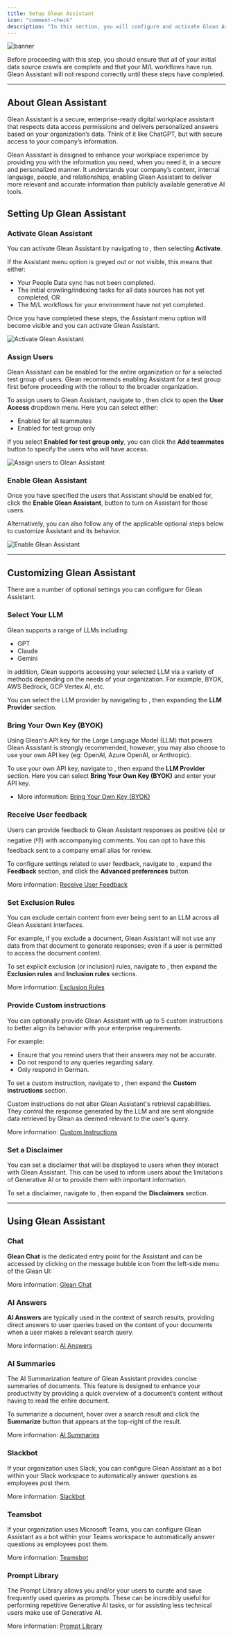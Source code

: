 ```yaml
---
title: Setup Glean Assistant
icon: "comment-check"
description: "In this section, you will configure and activate Glean Assistant: a suite of enterprise-grade Generative AI capabilities for your organization"
---
```



![banner](/images/get-started/assistant-banner.webp)

<Note>
Before proceeding with this step, you should ensure that all of your initial data source crawls are complete and that your M/L workflows have run. Glean Assistant will not respond correctly until these steps have completed.
</Note>

---

## About Glean Assistant

Glean Assistant is a secure, enterprise-ready digital workplace assistant that respects data access permissions and delivers personalized answers based on your organization’s data. Think of it like ChatGPT, but with secure access to your company’s information.

Glean Assistant is designed to enhance your workplace experience by providing you with the information you need, when you need it, in a secure and personalized manner. It understands your company’s content, internal language, people, and relationships, enabling Glean Assistant to deliver more relevant and accurate information than publicly available generative AI tools.


## Setting Up Glean Assistant

### Activate Glean Assistant

You can activate Glean Assistant by navigating to <SettingsAssistantSetup />, then selecting **Activate**.

If the Assistant menu option is greyed out or not visible, this means that either:

- Your People Data sync has not been completed.
- The initial crawling/indexing tasks for all data sources has not yet completed, OR
- The M/L workflows for your environment have not yet completed.

Once you have completed these steps, the Assistant menu option will become visible and you can activate Glean Assistant.

<Frame caption="Activate Glean Assistant from the Admin Console once your crawling and M/L has completed">
    <img src="/images/get-started/assistant-activate.webp" alt="Activate Glean Assistant" />
</Frame>


### Assign Users

Glean Assistant can be enabled for the entire organization or for a selected test group of users. Glean recommends enabling Assistant for a test group first before proceeding with the rollout to the broader organization.

To assign users to Glean Assistant, navigate to <SettingsAssistantSetup />, then click to open the **User Access** dropdown menu. Here you can select either:

- Enabled for all teammates
- Enabled for test group only

If you select **Enabled for test group only**, you can click the **Add teammates** button to specify the users who will have access.

<Frame caption="Assign users to Glean Assistant">
    <img src="/images/get-started/assistant-teammates.webp" alt="Assign users to Glean Assistant" />
</Frame>


### Enable Glean Assistant

Once you have specified the users that Assistant should be enabled for, click the **Enable Glean Assistant**, button to turn on Assistant for those users.

Alternatively, you can also follow any of the applicable optional steps below to customize Assistant and its behavior.

<Frame caption="When you are ready, click the **Enable Glean Assistant** button to turn on Assistant for your users">
    <img src="/images/get-started/assistant-enable.webp" alt="Enable Glean Assistant" />
</Frame>

---

## Customizing Glean Assistant

There are a number of optional settings you can configure for Glean Assistant.


### Select Your LLM

Glean supports a range of LLMs including:

- GPT
- Claude
- Gemini

In addition, Glean supports accessing your selected LLM via a variety of methods depending on the needs of your organization. For example, BYOK, AWS Bedrock, GCP Vertex AI, etc.

You can select the LLM provider by navigating to <SettingsAssistantSetup />, then expanding the **LLM Provider** section.


### Bring Your Own Key (BYOK)

Using Glean's API key for the Large Language Model (LLM) that powers Glean Assistant is strongly recommended, however, you may also choose to use your own API key (eg: OpenAI, Azure OpenAI, or Anthropic).

To use your own API key, navigate to <SettingsAssistantSetup />, then expand the **LLM Provider** section. Here you can select **Bring Your Own Key (BYOK)** and enter your API key.

* More information: [Bring Your Own Key (BYOK)](https://example.com)


### Receive User feedback
Users can provide feedback to Glean Assistant responses as positive (👍) or negative (👎) with accompanying comments. You can opt to have this feedback sent to a company email alias for review.

To configure settings related to user feedback, navigate to <SettingsHelp />, expand the **Feedback** section, and click the **Advanced preferences** button.

More information: [Receive User Feedback](https://example.com)


### Set Exclusion Rules
You can exclude certain content from ever being sent to an LLM across all Glean Assistant interfaces.

For example, if you exclude a document, Glean Assistant will not use any data from that document to generate responses; even if a user is permitted to access the document content.

To set explicit exclusion (or inclusion) rules, navigate to <SettingsAssistantAdvanced />, then expand the **Exclusion rules** and **Inclusion rules** sections.

More information: [Exclusion Rules](https://example.com)


### Provide Custom instructions

You can optionally provide Glean Assistant with up to 5 custom instructions to better align its behavior with your enterprise requirements.

For example:

- Ensure that you remind users that their answers may not be accurate.
- Do not respond to any queries regarding salary.
- Only respond in German.

To set a custom instruction, navigate to <SettingsAssistantAdvanced />, then expand the **Custom instructions** section.

<Warning>
    Custom instructions do not alter Glean Assistant's retrieval capabilities. They control the response generated by the LLM and are sent alongside data retrieved by Glean as deemed relevant to the user's query.
</Warning>

More information: [Custom Instructions](https://example.com)


### Set a Disclaimer

You can set a disclaimer that will be displayed to users when they interact with Glean Assistant. This can be used to inform users about the limitations of Generative AI or to provide them with important information.

To set a disclaimer, navigate to <SettingsAssistantAdvanced />, then expand the **Disclaimers** section.


---

## Using Glean Assistant

### Chat

**Glean Chat** is the dedicated entry point for the Assistant and can be accessed by clicking on the message bubble icon from the left-side menu of the Glean UI: <AssistantChat />

More information: [Glean Chat](https://example.com)


### AI Answers

**AI Answers** are typically used in the context of search results, providing direct answers to user queries based on the content of your documents when a user makes a relevant search query.

More information: [AI Answers](https://example.com)


### AI Summaries

The AI Summarization feature of Glean Assistant provides concise summaries of documents. This feature is designed to enhance your productivity by providing a quick overview of a document’s content without having to read the entire document.

To summarize a document, hover over a search result and click the **Summarize** button that appears at the top-right of the result.

More information: [AI Summaries](https://example.com)


### Slackbot

If your organization uses Slack, you can configure Glean Assistant as a bot within your Slack workspace to automatically answer questions as employees post them.

More information: [Slackbot](https://example.com)


### Teamsbot

If your organization uses Microsoft Teams, you can configure Glean Assistant as a bot within your Teams workspace to automatically answer questions as employees post them.

More information: [Teamsbot](https://example.com)


### Prompt Library

The Prompt Library allows you and/or your users to curate and save frequently used queries as prompts. These can be incredibly useful for performing repetitive Generative AI tasks, or for assisting less technical users make use of Generative AI.

More information: [Prompt Library](https://example.com)